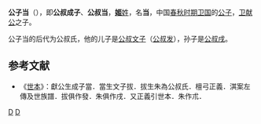 {{模板:Infobox 先秦人物
|名称= 公子当
|图像=
|图说=
|姓=[[姬姓|姬]]
|氏=
|名=当
|字=
|别名=
|别字=
|谥号=成
|时代=春秋
|国家=[[卫国|卫]] 
|身份=
|出生=
|逝世=
|在位=
|父=[[卫献公|卫献公]]
|母=
|正妻=
|妾=
|子女=[[公叔文子|公叔文子]]
|太子=
}}
'''公子当'''（{{bd|？||？||catIdx=J}}），即'''公叔成子'''、'''公叔当'''，[[姬姓|'''姬'''姓]]，名'''当'''，中国[[春秋时期|春秋时期]][[卫国|卫国]]的[[公子|公子]]，[[卫献公|卫献公]]之子。

公子当的后代为公叔氏，他的儿子是[[公叔文子|公叔文子]]（[[公叔发|公叔发]]），孙子是[[公叔戌|公叔戌]]。

==参考文献==
*《[[世本|世本]]》：獻公生成子當．當生文子拔．拔生朱為公叔氏．檀弓正義．淇案左傳及世族譜．拔俱作發．朱俱作戌．又正義引世本．朱作朮．

[[Category:卫国公子|D]]
[[Category:姬姓|D]]
